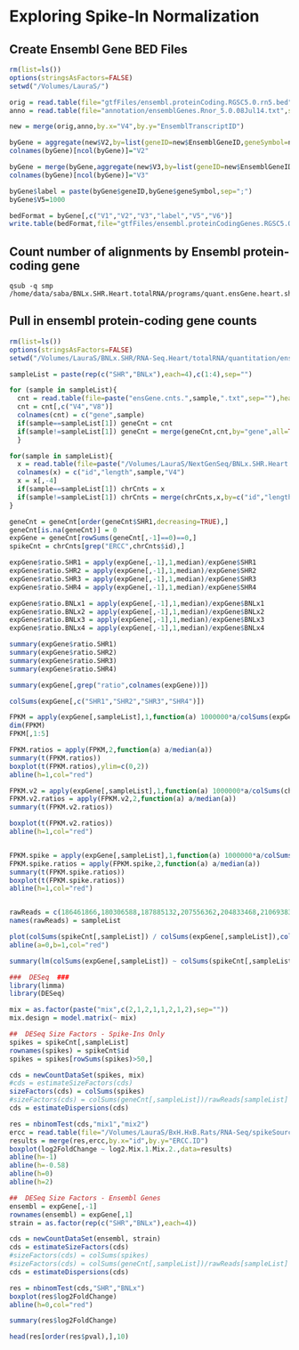 Exploring Spike-In Normalization
========================================================

Create Ensembl Gene BED Files
----------------------------
```r
rm(list=ls())
options(stringsAsFactors=FALSE)
setwd("/Volumes/LauraS/")

orig = read.table(file="gtfFiles/ensembl.proteinCoding.RGSC5.0.rn5.bed",sep="\t",header=FALSE)
anno = read.table(file="annotation/ensemblGenes.Rnor_5.0.08Jul14.txt",sep="\t",header=TRUE)

new = merge(orig,anno,by.x="V4",by.y="EnsemblTranscriptID")

byGene = aggregate(new$V2,by=list(geneID=new$EnsemblGeneID,geneSymbol=new$GeneSymbol,V1=new$V1,V6=new$V6),min)
colnames(byGene)[ncol(byGene)]="V2"

byGene = merge(byGene,aggregate(new$V3,by=list(geneID=new$EnsemblGeneID),max),by="geneID")
colnames(byGene)[ncol(byGene)]="V3"

byGene$label = paste(byGene$geneID,byGene$geneSymbol,sep=";")
byGene$V5=1000

bedFormat = byGene[,c("V1","V2","V3","label","V5","V6")]
write.table(bedFormat,file="gtfFiles/ensembl.proteinCodingGenes.RGSC5.0.rn5.bed",sep="\t",row.names=FALSE,col.names=FALSE,quote=FALSE)
```

Count number of alignments by Ensembl protein-coding gene
-----------------------
```
qsub -q smp /home/data/saba/BNLx.SHR.Heart.totalRNA/programs/quant.ensGene.heart.sh
```

Pull in ensembl protein-coding gene counts
----------------------------
```r
rm(list=ls())
options(stringsAsFactors=FALSE)
setwd("/Volumes/LauraS/BNLx.SHR/RNA-Seq.Heart/totalRNA/quantitation/ensGene.cnts")

sampleList = paste(rep(c("SHR","BNLx"),each=4),c(1:4),sep="")

for (sample in sampleList){
  cnt = read.table(file=paste("ensGene.cnts.",sample,".txt",sep=""),header=FALSE)
  cnt = cnt[,c("V4","V8")]
  colnames(cnt) = c("gene",sample)
  if(sample==sampleList[1]) geneCnt = cnt
  if(sample!=sampleList[1]) geneCnt = merge(geneCnt,cnt,by="gene",all=TRUE)
  }

for(sample in sampleList){
  x = read.table(file=paste("/Volumes/LauraS/NextGenSeq/BNLx.SHR.Heart.totalRNA/data/countByChr.",sample,".heart.txt",sep=""),header=FALSE,sep="\t")
  colnames(x) = c("id","length",sample,"V4")
  x = x[,-4]
  if(sample==sampleList[1]) chrCnts = x
  if(sample!=sampleList[1]) chrCnts = merge(chrCnts,x,by=c("id","length"))
}

geneCnt = geneCnt[order(geneCnt$SHR1,decreasing=TRUE),]
geneCnt[is.na(geneCnt)] = 0
expGene = geneCnt[rowSums(geneCnt[,-1]==0)==0,]
spikeCnt = chrCnts[grep("ERCC",chrCnts$id),]

expGene$ratio.SHR1 = apply(expGene[,-1],1,median)/expGene$SHR1
expGene$ratio.SHR2 = apply(expGene[,-1],1,median)/expGene$SHR2
expGene$ratio.SHR3 = apply(expGene[,-1],1,median)/expGene$SHR3
expGene$ratio.SHR4 = apply(expGene[,-1],1,median)/expGene$SHR4

expGene$ratio.BNLx1 = apply(expGene[,-1],1,median)/expGene$BNLx1
expGene$ratio.BNLx2 = apply(expGene[,-1],1,median)/expGene$BNLx2
expGene$ratio.BNLx3 = apply(expGene[,-1],1,median)/expGene$BNLx3
expGene$ratio.BNLx4 = apply(expGene[,-1],1,median)/expGene$BNLx4

summary(expGene$ratio.SHR1)
summary(expGene$ratio.SHR2)
summary(expGene$ratio.SHR3)
summary(expGene$ratio.SHR4)

summary(expGene[,grep("ratio",colnames(expGene))])

colSums(expGene[,c("SHR1","SHR2","SHR3","SHR4")])

FPKM = apply(expGene[,sampleList],1,function(a) 1000000*a/colSums(expGene[,sampleList]))
dim(FPKM)
FPKM[,1:5]

FPKM.ratios = apply(FPKM,2,function(a) a/median(a))
summary(t(FPKM.ratios))
boxplot(t(FPKM.ratios),ylim=c(0,2))
abline(h=1,col="red")

FPKM.v2 = apply(expGene[,sampleList],1,function(a) 1000000*a/colSums(chrCnts[,sampleList]))
FPKM.v2.ratios = apply(FPKM.v2,2,function(a) a/median(a))
summary(t(FPKM.v2.ratios))

boxplot(t(FPKM.v2.ratios))
abline(h=1,col="red")


FPKM.spike = apply(expGene[,sampleList],1,function(a) 1000000*a/colSums(spikeCnt[,sampleList]))
FPKM.spike.ratios = apply(FPKM.spike,2,function(a) a/median(a))
summary(t(FPKM.spike.ratios))
boxplot(t(FPKM.spike.ratios))
abline(h=1,col="red")


rawReads = c(186461866,180306588,187885132,207556362,204833468,210693838,203099632,198509460)
names(rawReads) = sampleList

plot(colSums(spikeCnt[,sampleList]) / colSums(expGene[,sampleList]),colSums(spikeCnt[,sampleList]) /rawReads[sampleList])
abline(a=0,b=1,col="red")

summary(lm(colSums(expGene[,sampleList]) ~ colSums(spikeCnt[,sampleList])))

###  DESeq  ###
library(limma)
library(DESeq) 

mix = as.factor(paste("mix",c(2,1,2,1,1,2,1,2),sep=""))
mix.design = model.matrix(~ mix)

##  DESeq Size Factors - Spike-Ins Only
spikes = spikeCnt[,sampleList]
rownames(spikes) = spikeCnt$id
spikes = spikes[rowSums(spikes)>50,]

cds = newCountDataSet(spikes, mix)
#cds = estimateSizeFactors(cds)
sizeFactors(cds) = colSums(spikes)
#sizeFactors(cds) = colSums(geneCnt[,sampleList])/rawReads[sampleList]
cds = estimateDispersions(cds)

res = nbinomTest(cds,"mix1","mix2")
ercc = read.table(file="/Volumes/LauraS/BxH.HxB.Rats/RNA-Seq/spikeSource/ERCC_Controls_Analysis.txt",sep="\t",header=TRUE)
results = merge(res,ercc,by.x="id",by.y="ERCC.ID")
boxplot(log2FoldChange ~ log2.Mix.1.Mix.2.,data=results)
abline(h=-1)
abline(h=-0.58)
abline(h=0)
abline(h=2)

##  DESeq Size Factors - Ensembl Genes
ensembl = expGene[,-1]
rownames(ensembl) = expGene[,1]
strain = as.factor(rep(c("SHR","BNLx"),each=4))

cds = newCountDataSet(ensembl, strain)
cds = estimateSizeFactors(cds)
#sizeFactors(cds) = colSums(spikes)
#sizeFactors(cds) = colSums(geneCnt[,sampleList])/rawReads[sampleList]
cds = estimateDispersions(cds)

res = nbinomTest(cds,"SHR","BNLx")
boxplot(res$log2FoldChange)
abline(h=0,col="red")

summary(res$log2FoldChange)

head(res[order(res$pval),],10)
```
